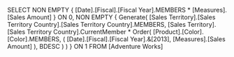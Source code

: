 SELECT
	NON EMPTY
	{ [Date].[Fiscal].[Fiscal Year].MEMBERS *
	  [Measures].[Sales Amount] } ON 0,
	NON EMPTY
	{ Generate(
		[Sales Territory].[Sales Territory Country].[Sales Territory Country].MEMBERS,
	    [Sales Territory].[Sales Territory Country].CurrentMember *
	    Order( [Product].[Color].[Color].MEMBERS,
	         ( [Date].[Fiscal].[Fiscal Year].&[2013],
	           [Measures].[Sales Amount] ),
	          BDESC ) 
	          ) } ON 1
FROM
	[Adventure Works]